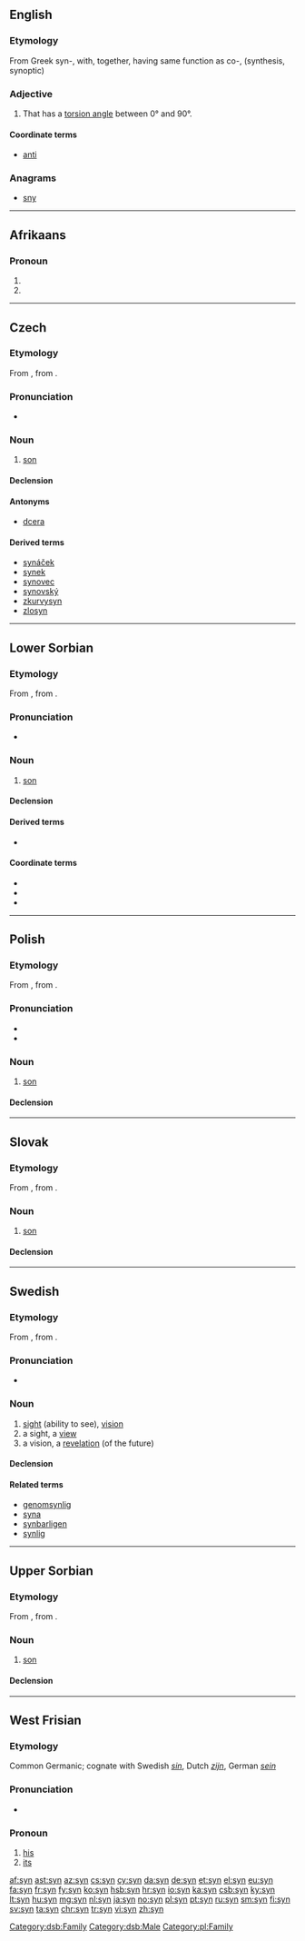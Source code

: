 {{also|syn-}}
==English==

===Etymology===
From Greek syn-, with, together, having same function as co-, (synthesis, synoptic)

===Adjective===
{{en-adj}}

# {{context|chemistry|lang=en}} That has a [[torsion angle]] between 0° and 90°.

====Coordinate terms====
* {{sense|chemistry}} [[anti]]

===Anagrams===
* [[sny#English|sny]]

----
==Afrikaans==
===Pronoun===
{{head|af|pronoun}}

# {{obsolete form of|sy|lang=af}}
# {{obsolete form of|se|lang=af}}
----

==Czech==

===Etymology===
From {{etyl|sla-pro|cs}} {{term/t|sla-pro|*synъ}}, from {{etyl|ine-pro|cs}} {{term/t|ine-pro|*suHnús}}.

===Pronunciation===
* {{audio|Cs-syn.ogg|audio|lang=cs}}

===Noun===
{{cs-noun|g=m}}

# [[son]]

====Declension====
{{cs-decl-noun|syn|syna|synovi|syna|syne|synovi|synem|synové|synů|synům|syny|synové|synech|syny}}

====Antonyms====
* [[dcera]]<!--within the "child" class-->

====Derived terms====
* [[synáček]]
* [[synek]]
* [[synovec]]
* [[synovský]]
* [[zkurvysyn]]
* [[zlosyn]]

----

==Lower Sorbian==

===Etymology===
From {{etyl|sla-pro|dsb}} {{term/t|sla-pro|*synъ}}, from {{etyl|ine-pro|dsb}} {{term/t|ine-pro|*suHnús}}.

===Pronunciation===
* {{IPA|[sɨn]|lang=dsb}}

===Noun===
{{dsb-noun|m|dim=synk}}

# [[son]]

====Declension====
{{dsb-decl-noun-17|syn|animate=1}}

====Derived terms====
* {{l/dsb|synašk}}

====Coordinate terms====
* {{l|dsb|źowka|gloss=daughter}}
* {{l|dsb|nan|gloss=father}}
* {{l|dsb|maś|gloss=mother}}

[[Category:dsb:Family]]
[[Category:dsb:Male]]

----

==Polish==

===Etymology===
From {{etyl|sla-pro|pl}} {{term/t|sla-pro|*synъ}}, from {{etyl|ine-pro|pl}} {{term/t|ine-pro|*suHnús}}.

===Pronunciation===
* {{IPA|/sɨn/|lang=pl}}
* {{audio|pl-syn.ogg|audio|lang=pl}}

===Noun===
{{pl-noun|m|dim=synek}}

# [[son]]

====Declension====
{{pl-decl-noun
|syn|synowie
|syna|synów
|synowi|synom
|syna|synów
|synem|synami
|synu|synach
|synu|synowie
}}

[[Category:pl:Family]]

----

==Slovak==

===Etymology===
From {{etyl|sla-pro|sk}} {{term/t|sla-pro|*synъ}}, from {{etyl|ine-pro|sk}} {{term/t|ine-pro|*suHnús}}.

===Noun===
{{head|sk|noun|g=m}}

# [[son]]

====Declension====
{{sk-decl-noun|syn|syna|synovi|syna|synovi|synom|synovia|synov|synom|synov|synoch|synmi}}

----

==Swedish==
{{wikipedia|lang=sv}}
===Etymology===
From {{etyl|non|sv}} {{term|sýn|lang=non}}, from {{etyl|gem-pro|sv}} {{term/t|gem-pro|*siuniz}}.

===Pronunciation===
* {{audio|Sv-syn.ogg|Audio|lang=sv}}

===Noun===
{{sv-noun|c}}

# [[sight]] (ability to see), [[vision]]
# a sight, a [[view]]
# a vision, a [[revelation]] (of the future)

====Declension====
{{sv-noun-reg-er}}

====Related terms====
* [[genomsynlig]]
* [[syna]]
* [[synbarligen]]
* [[synlig]]

----

==Upper Sorbian==

===Etymology===
From {{etyl|sla-pro|hsb}} {{term/t|sla-pro|*synъ}}, from {{etyl|ine-pro|hsb}} {{term/t|ine-pro|*suHnús}}.

===Noun===
{{head|hsb|noun|g=m}}

# [[son]]

====Declension====
{{hsb-decl-noun|syn|synaj|synojo|syna|synow|synow|synej|synomaj|synam|syna|synow|synow|synom|synomaj|synami|synje|synomaj|synach|synje|synaj|synojo}}

----

==West Frisian==

===Etymology===

Common Germanic; cognate with Swedish ''[[sin]]'', Dutch ''[[zijn]]'', German ''[[sein]]''

===Pronunciation===

* {{IPA|/sin/|lang=fy}}

===Pronoun===
{{head|fy|pronoun}}

# [[his]]
# [[its]]

[[af:syn]]
[[ast:syn]]
[[az:syn]]
[[cs:syn]]
[[cy:syn]]
[[da:syn]]
[[de:syn]]
[[et:syn]]
[[el:syn]]
[[eu:syn]]
[[fa:syn]]
[[fr:syn]]
[[fy:syn]]
[[ko:syn]]
[[hsb:syn]]
[[hr:syn]]
[[io:syn]]
[[ka:syn]]
[[csb:syn]]
[[ky:syn]]
[[lt:syn]]
[[hu:syn]]
[[mg:syn]]
[[nl:syn]]
[[ja:syn]]
[[no:syn]]
[[pl:syn]]
[[pt:syn]]
[[ru:syn]]
[[sm:syn]]
[[fi:syn]]
[[sv:syn]]
[[ta:syn]]
[[chr:syn]]
[[tr:syn]]
[[vi:syn]]
[[zh:syn]]